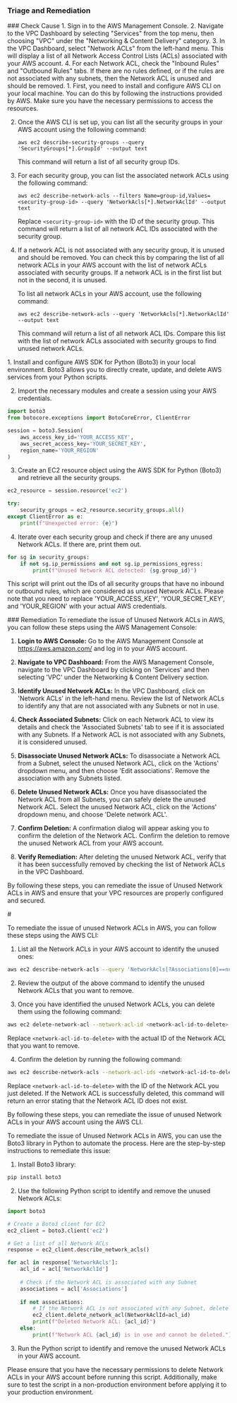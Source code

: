 
### Triage and Remediation
<Tabs>

<Tab title='Cause'>
### Check Cause
<AccordionGroup>
<Accordion title='Using Console' defaultOpen='true'>
1. Sign in to the AWS Management Console.
2. Navigate to the VPC Dashboard by selecting "Services" from the top menu, then choosing "VPC" under the "Networking & Content Delivery" category.
3. In the VPC Dashboard, select "Network ACLs" from the left-hand menu. This will display a list of all Network Access Control Lists (ACLs) associated with your AWS account.
4. For each Network ACL, check the "Inbound Rules" and "Outbound Rules" tabs. If there are no rules defined, or if the rules are not associated with any subnets, then the Network ACL is unused and should be removed.
</Accordion>

<Accordion title='Using CLI'>
1. First, you need to install and configure AWS CLI on your local machine. You can do this by following the instructions provided by AWS. Make sure you have the necessary permissions to access the resources.

2. Once the AWS CLI is set up, you can list all the security groups in your AWS account using the following command:

   ```
   aws ec2 describe-security-groups --query 'SecurityGroups[*].GroupId' --output text
   ```

   This command will return a list of all security group IDs.

3. For each security group, you can list the associated network ACLs using the following command:

   ```
   aws ec2 describe-network-acls --filters Name=group-id,Values=<security-group-id> --query 'NetworkAcls[*].NetworkAclId' --output text
   ```

   Replace `<security-group-id>` with the ID of the security group. This command will return a list of all network ACL IDs associated with the security group.

4. If a network ACL is not associated with any security group, it is unused and should be removed. You can check this by comparing the list of all network ACLs in your AWS account with the list of network ACLs associated with security groups. If a network ACL is in the first list but not in the second, it is unused.

   To list all network ACLs in your AWS account, use the following command:

   ```
   aws ec2 describe-network-acls --query 'NetworkAcls[*].NetworkAclId' --output text
   ```

   This command will return a list of all network ACL IDs. Compare this list with the list of network ACLs associated with security groups to find unused network ACLs.
</Accordion>

<Accordion title='Using Python'>
1. Install and configure AWS SDK for Python (Boto3) in your local environment. Boto3 allows you to directly create, update, and delete AWS services from your Python scripts.

2. Import the necessary modules and create a session using your AWS credentials.

```python
import boto3
from botocore.exceptions import BotoCoreError, ClientError

session = boto3.Session(
    aws_access_key_id='YOUR_ACCESS_KEY',
    aws_secret_access_key='YOUR_SECRET_KEY',
    region_name='YOUR_REGION'
)
```

3. Create an EC2 resource object using the AWS SDK for Python (Boto3) and retrieve all the security groups.

```python
ec2_resource = session.resource('ec2')

try:
    security_groups = ec2_resource.security_groups.all()
except ClientError as e:
    print(f"Unexpected error: {e}")
```

4. Iterate over each security group and check if there are any unused Network ACLs. If there are, print them out.

```python
for sg in security_groups:
    if not sg.ip_permissions and not sg.ip_permissions_egress:
        print(f"Unused Network ACL detected: {sg.group_id}")
```

This script will print out the IDs of all security groups that have no inbound or outbound rules, which are considered as unused Network ACLs. Please note that you need to replace 'YOUR_ACCESS_KEY', 'YOUR_SECRET_KEY', and 'YOUR_REGION' with your actual AWS credentials.
</Accordion>

</AccordionGroup>
</Tab>
<Tab title='Remediation'>
### Remediation

<AccordionGroup>
<Accordion title='Using Console' defaultOpen='true'>
To remediate the issue of Unused Network ACLs in AWS, you can follow these steps using the AWS Management Console:

1. **Login to AWS Console:** Go to the AWS Management Console at https://aws.amazon.com/ and log in to your AWS account.

2. **Navigate to VPC Dashboard:** From the AWS Management Console, navigate to the VPC Dashboard by clicking on 'Services' and then selecting 'VPC' under the Networking & Content Delivery section.

3. **Identify Unused Network ACLs:** In the VPC Dashboard, click on 'Network ACLs' in the left-hand menu. Review the list of Network ACLs to identify any that are not associated with any Subnets or not in use.

4. **Check Associated Subnets:** Click on each Network ACL to view its details and check the 'Associated Subnets' tab to see if it is associated with any Subnets. If a Network ACL is not associated with any Subnets, it is considered unused.

5. **Disassociate Unused Network ACLs:** To disassociate a Network ACL from a Subnet, select the unused Network ACL, click on the 'Actions' dropdown menu, and then choose 'Edit associations'. Remove the association with any Subnets listed.

6. **Delete Unused Network ACLs:** Once you have disassociated the Network ACL from all Subnets, you can safely delete the unused Network ACL. Select the unused Network ACL, click on the 'Actions' dropdown menu, and choose 'Delete network ACL'.

7. **Confirm Deletion:** A confirmation dialog will appear asking you to confirm the deletion of the Network ACL. Confirm the deletion to remove the unused Network ACL from your AWS account.

8. **Verify Remediation:** After deleting the unused Network ACL, verify that it has been successfully removed by checking the list of Network ACLs in the VPC Dashboard.

By following these steps, you can remediate the issue of Unused Network ACLs in AWS and ensure that your VPC resources are properly configured and secured.
</Accordion>

<Accordion title='Using CLI'>
#

To remediate the issue of unused Network ACLs in AWS, you can follow these steps using the AWS CLI:

1. List all the Network ACLs in your AWS account to identify the unused ones:
```bash
aws ec2 describe-network-acls --query 'NetworkAcls[?Associations[0]==null].NetworkAclId' --output text
```

2. Review the output of the above command to identify the unused Network ACLs that you want to remove.

3. Once you have identified the unused Network ACLs, you can delete them using the following command:
```bash
aws ec2 delete-network-acl --network-acl-id <network-acl-id-to-delete>
```
Replace `<network-acl-id-to-delete>` with the actual ID of the Network ACL that you want to remove.

4. Confirm the deletion by running the following command:
```bash
aws ec2 describe-network-acls --network-acl-ids <network-acl-id-to-delete>
```
Replace `<network-acl-id-to-delete>` with the ID of the Network ACL you just deleted. If the Network ACL is successfully deleted, this command will return an error stating that the Network ACL ID does not exist.

By following these steps, you can remediate the issue of unused Network ACLs in your AWS account using the AWS CLI.
</Accordion>

<Accordion title='Using Python'>
To remediate the issue of Unused Network ACLs in AWS, you can use the Boto3 library in Python to automate the process. Here are the step-by-step instructions to remediate this issue:

1. Install Boto3 library:
```bash
pip install boto3
```

2. Use the following Python script to identify and remove the unused Network ACLs:

```python
import boto3

# Create a Boto3 client for EC2
ec2_client = boto3.client('ec2')

# Get a list of all Network ACLs
response = ec2_client.describe_network_acls()

for acl in response['NetworkAcls']:
    acl_id = acl['NetworkAclId']
    
    # Check if the Network ACL is associated with any Subnet
    associations = acl['Associations']
    
    if not associations:
        # If the Network ACL is not associated with any Subnet, delete it
        ec2_client.delete_network_acl(NetworkAclId=acl_id)
        print(f"Deleted Network ACL: {acl_id}")
    else:
        print(f"Network ACL {acl_id} is in use and cannot be deleted.")
```

3. Run the Python script to identify and remove the unused Network ACLs in your AWS account.

Please ensure that you have the necessary permissions to delete Network ACLs in your AWS account before running this script. Additionally, make sure to test the script in a non-production environment before applying it to your production environment.
</Accordion>

</AccordionGroup>
</Tab>
</Tabs>
